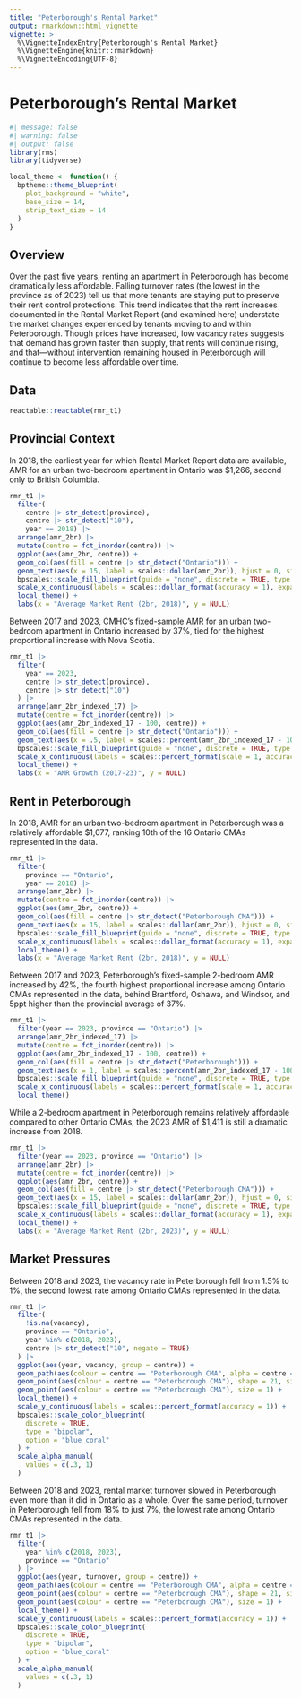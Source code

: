 ```yaml
---
title: "Peterborough's Rental Market"
output: rmarkdown::html_vignette
vignette: >
  %\VignetteIndexEntry{Peterborough's Rental Market}
  %\VignetteEngine{knitr::rmarkdown}
  %\VignetteEncoding{UTF-8}
---
```


# Peterborough's Rental Market

```r
#| message: false
#| warning: false
#| output: false
library(rms)
library(tidyverse)

local_theme <- function() {
  bptheme::theme_blueprint(
    plot_background = "white", 
    base_size = 14, 
    strip_text_size = 14
  )
}

```

## Overview

Over the past five years, renting an apartment in Peterborough has become dramatically less affordable. 
Falling turnover rates (the lowest in the province as of 2023) tell us that more tenants are staying put to preserve their rent control protections. 
This trend indicates that the rent increases documented in the Rental Market Report (and examined here) understate the market changes experienced by tenants moving to and within Peterborough. 
Though prices have increased, low vacancy rates suggests that demand has grown faster than supply, that rents will continue rising, and that---without intervention remaining housed in Peterborough will continue to become less affordable over time. 

## Data

```r
reactable::reactable(rmr_t1)
```

## Provincial Context

In 2018, the earliest year for which Rental Market Report data are available, AMR for an urban two-bedroom apartment in Ontario was $1,266, second only to British Columbia. 

```r
rmr_t1 |> 
  filter(
    centre |> str_detect(province),
    centre |> str_detect("10"), 
    year == 2018) |> 
  arrange(amr_2br) |> 
  mutate(centre = fct_inorder(centre)) |>  
  ggplot(aes(amr_2br, centre)) + 
  geom_col(aes(fill = centre |> str_detect("Ontario"))) + 
  geom_text(aes(x = 15, label = scales::dollar(amr_2br)), hjust = 0, size = 14, fontface = "bold", size.unit = "pt", colour = "white") +
  bpscales::scale_fill_blueprint(guide = "none", discrete = TRUE, type = "bipolar", option = "blue_green") +
  scale_x_continuous(labels = scales::dollar_format(accuracy = 1), expand = expansion(mult = c(0, .05))) +
  local_theme() + 
  labs(x = "Average Market Rent (2br, 2018)", y = NULL)
```

Between 2017 and 2023, CMHC's fixed-sample AMR for an urban two-bedroom apartment in Ontario increased by 37%, tied for the highest proportional increase with Nova Scotia. 

```r
rmr_t1 |> 
  filter(
    year == 2023, 
    centre |> str_detect(province),
    centre |> str_detect("10")
  ) |>
  arrange(amr_2br_indexed_17) |> 
  mutate(centre = fct_inorder(centre)) |>  
  ggplot(aes(amr_2br_indexed_17 - 100, centre)) + 
  geom_col(aes(fill = centre |> str_detect("Ontario"))) + 
  geom_text(aes(x = .5, label = scales::percent(amr_2br_indexed_17 - 100, scale = 1, accuracy = 1)), fontface= "bold", hjust = 0, size = 14, size.unit = "pt", colour = "white") +
  bpscales::scale_fill_blueprint(guide = "none", discrete = TRUE, type = "bipolar", option = "blue_green") + 
  scale_x_continuous(labels = scales::percent_format(scale = 1, accuracy = 1), expand = expansion(mult = c(0, .05))) + 
  local_theme() + 
  labs(x = "AMR Growth (2017-23)", y = NULL)
```

## Rent in Peterborough

In 2018, AMR for an urban two-bedroom apartment in Peterborough was a relatively affordable $1,077, ranking 10th of the 16 Ontario CMAs represented in the data. 

```r
rmr_t1 |> 
  filter(
    province == "Ontario", 
    year == 2018) |> 
  arrange(amr_2br) |> 
  mutate(centre = fct_inorder(centre)) |>  
  ggplot(aes(amr_2br, centre)) + 
  geom_col(aes(fill = centre |> str_detect("Peterborough CMA"))) + 
  geom_text(aes(x = 15, label = scales::dollar(amr_2br)), hjust = 0, size = 14, fontface= "bold", size.unit = "pt", colour = "white") +
  bpscales::scale_fill_blueprint(guide = "none", discrete = TRUE, type = "bipolar", option = "blue_green") +
  scale_x_continuous(labels = scales::dollar_format(accuracy = 1), expand = expansion(mult = c(0, .05))) +
  local_theme() + 
  labs(x = "Average Market Rent (2br, 2018)", y = NULL)
```

Between 2017 and 2023, Peterborough's fixed-sample 2-bedroom AMR increased by 42%, the fourth highest proportional increase among Ontario CMAs represented in the data, behind Brantford, Oshawa, and Windsor, and 5ppt higher than the provincial average of 37%. 

```r
rmr_t1 |> 
  filter(year == 2023, province == "Ontario") |>
  arrange(amr_2br_indexed_17) |> 
  mutate(centre = fct_inorder(centre)) |>  
  ggplot(aes(amr_2br_indexed_17 - 100, centre)) + 
  geom_col(aes(fill = centre |> str_detect("Peterborough"))) + 
  geom_text(aes(x = 1, label = scales::percent(amr_2br_indexed_17 - 100, scale = 1, accuracy = 1)), fontface = "bold", hjust = 0, size = 14, size.unit = "pt", colour = "white") +
  bpscales::scale_fill_blueprint(guide = "none", discrete = TRUE, type = "bipolar", option = "blue_green") + 
  scale_x_continuous(labels = scales::percent_format(scale = 1, accuracy = 1), expand = expansion(mult = c(0, .05))) + 
  local_theme()
```

While a 2-bedroom apartment in Peterborough remains relatively affordable compared to other Ontario CMAs, the 2023 AMR of $1,411 is still a dramatic increase from 2018. 

```r
rmr_t1 |> 
  filter(year == 2023, province == "Ontario") |> 
  arrange(amr_2br) |> 
  mutate(centre = fct_inorder(centre)) |>  
  ggplot(aes(amr_2br, centre)) + 
  geom_col(aes(fill = centre |> str_detect("Peterborough CMA"))) + 
  geom_text(aes(x = 15, label = scales::dollar(amr_2br)), hjust = 0, size = 14, fontface = "bold", size.unit = "pt", colour = "white") +
  bpscales::scale_fill_blueprint(guide = "none", discrete = TRUE, type = "bipolar", option = "blue_green") +
  scale_x_continuous(labels = scales::dollar_format(accuracy = 1), expand = expansion(mult = c(0, .05))) +
  local_theme() + 
  labs(x = "Average Market Rent (2br, 2023)", y = NULL)
```

## Market Pressures

Between 2018 and 2023, the vacancy rate in Peterborough fell from 1.5% to 1%, the second lowest rate among Ontario CMAs represented in the data. 

```r
rmr_t1 |> 
  filter(
    !is.na(vacancy), 
    province == "Ontario",
    year %in% c(2018, 2023),
    centre |> str_detect("10", negate = TRUE)
  ) |> 
  ggplot(aes(year, vacancy, group = centre)) + 
  geom_path(aes(colour = centre == "Peterborough CMA", alpha = centre == "Peterborough CMA")) + 
  geom_point(aes(colour = centre == "Peterborough CMA"), shape = 21, size = 3) + 
  geom_point(aes(colour = centre == "Peterborough CMA"), size = 1) + 
  local_theme() + 
  scale_y_continuous(labels = scales::percent_format(accuracy = 1)) +  
  bpscales::scale_color_blueprint(
    discrete = TRUE, 
    type = "bipolar", 
    option = "blue_coral"
  ) + 
  scale_alpha_manual(
    values = c(.3, 1)
  )
```

Between 2018 and 2023, rental market turnover slowed in Peterborough even more than it did in Ontario as a whole. 
Over the same period, turnover in Peterborough fell from 18% to just 7%, the lowest rate among Ontario CMAs represented in the data.

```r
rmr_t1 |> 
  filter(
    year %in% c(2018, 2023), 
    province == "Ontario"
  ) |> 
  ggplot(aes(year, turnover, group = centre)) + 
  geom_path(aes(colour = centre == "Peterborough CMA", alpha = centre == "Peterborough CMA")) + 
  geom_point(aes(colour = centre == "Peterborough CMA"), shape = 21, size = 3) + 
  geom_point(aes(colour = centre == "Peterborough CMA"), size = 1) + 
  local_theme() + 
  scale_y_continuous(labels = scales::percent_format(accuracy = 1)) +  
  bpscales::scale_color_blueprint(
    discrete = TRUE, 
    type = "bipolar", 
    option = "blue_coral"
  ) + 
  scale_alpha_manual(
    values = c(.3, 1)
  )
```